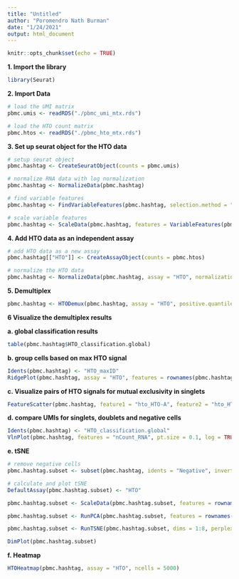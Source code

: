 ```yaml
---
title: "Untitled"
author: "Poromendro Nath Burman"
date: "1/24/2021"
output: html_document
---
```


```r
knitr::opts_chunk$set(echo = TRUE)
```

**1. Import the library**
```r
library(Seurat)
```

**2. Import Data**
```r
# load the UMI matrix
pbmc.umis <- readRDS("./pbmc_umi_mtx.rds")

# load the HTO count matrix
pbmc.htos <- readRDS("./pbmc_hto_mtx.rds")
```

**3. Set up seurat object for the HTO data**
```r
# setup seurat object
pbmc.hashtag <- CreateSeuratObject(counts = pbmc.umis)

# normalize RNA data with log normalization
pbmc.hashtag <- NormalizeData(pbmc.hashtag)

# find variable features
pbmc.hashtag <- FindVariableFeatures(pbmc.hashtag, selection.method = "mean.var.plot")

# scale variable features
pbmc.hashtag <- ScaleData(pbmc.hashtag, features = VariableFeatures(pbmc.hashtag))
```

**4. Add HTO data as an independent assay**
```r
# add HTO data as a new assay
pbmc.hashtag[["HTO"]] <- CreateAssayObject(counts = pbmc.htos)

# normalize the HTO data
pbmc.hashtag <- NormalizeData(pbmc.hashtag, assay = "HTO", normalization.method = "CLR")
```

**5. Demultiplex**
```r
pbmc.hashtag <- HTODemux(pbmc.hashtag, assay = "HTO", positive.quantile = 0.99)
```

**6 Visualize the demultiplex results**

**a. global classification results**
```r
table(pbmc.hashtag$HTO_classification.global)
```

**b. group cells based on max HTO signal**
```r
Idents(pbmc.hashtag) <- "HTO_maxID"
RidgePlot(pbmc.hashtag, assay = "HTO", features = rownames(pbmc.hashtag[["HTO"]])[1:2], ncol = 2)
```

**c. Visualize pairs of HTO signals for mutual exclusivity in singlets**
```r
FeatureScatter(pbmc.hashtag, feature1 = "hto_HTO-A", feature2 = "hto_HTO-B")
```

**d. compare UMIs for singlets, doublets and negative cells**
```r
Idents(pbmc.hashtag) <- "HTO_classification.global"
VlnPlot(pbmc.hashtag, features = "nCount_RNA", pt.size = 0.1, log = TRUE)
```

**e. tSNE**
```r
# remove negative cells
pbmc.hashtag.subset <- subset(pbmc.hashtag, idents = "Negative", invert = TRUE)

# calculate and plot tSNE
DefaultAssay(pbmc.hashtag.subset) <- "HTO"

pbmc.hashtag.subset <- ScaleData(pbmc.hashtag.subset, features = rownames(pbmc.hashtag.subset), verbose = FALSE)

pbmc.hashtag.subset <- RunPCA(pbmc.hashtag.subset, features = rownames(pbmc.hashtag.subset), approx = FALSE)

pbmc.hashtag.subset <- RunTSNE(pbmc.hashtag.subset, dims = 1:8, perplexity = 100)

DimPlot(pbmc.hashtag.subset)
```

**f. Heatmap**
```r
HTOHeatmap(pbmc.hashtag, assay = "HTO", ncells = 5000)
```




